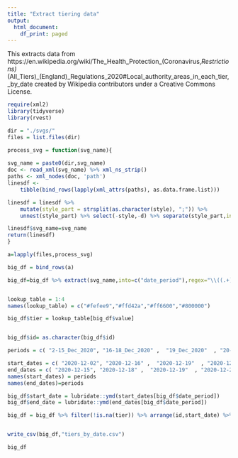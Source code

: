 ```yaml
---
title: "Extract tiering data"
output:
  html_document:
    df_print: paged
---
```


This extracts data from https://en.wikipedia.org/wiki/The_Health_Protection_(Coronavirus,_Restrictions)_(All_Tiers)_(England)_Regulations_2020#Local_authority_areas_in_each_tier,_by_date created by Wikipedia contributors under a Creative Commons License.

```r
require(xml2)
library(tidyverse)
library(rvest)

dir = "./svgs/"
files = list.files(dir)

process_svg = function(svg_name){
  
svg_name = paste0(dir,svg_name)
doc <- read_xml(svg_name) %>% xml_ns_strip()
paths <- xml_nodes(doc, 'path')
linesdf <-
    tibble(bind_rows(lapply(xml_attrs(paths), as.data.frame.list)))

linesdf = linesdf %>%
    mutate(style_part = strsplit(as.character(style), ";")) %>% 
    unnest(style_part) %>% select(-style,-d) %>% separate(style_part,into=c("name","value"),sep=":") %>% filter(name=="fill")

linesdf$svg_name=svg_name
return(linesdf)
}

a=lapply(files,process_svg)

big_df = bind_rows(a)

big_df=big_df %>% extract(svg_name,into=c("date_period"),regex="\\((.+)\\)") %>% filter(value !="none")


lookup_table = 1:4
names(lookup_table) = c("#fefee9","#ffd42a","#ff6600","#800000")

big_df$tier = lookup_table[big_df$value] 


big_df$id= as.character(big_df$id)

periods = c( "2-15_Dec_2020", "16-18_Dec_2020" ,  "19_Dec_2020"  , "20-25_Dec_2020"   ,"26-30_Dec_2020",         "31_Dec_2020_-_5_Jan_2021", "from 5 Jan"   )

start_dates = c( "2020-12-02", "2020-12-16" ,  "2020-12-19"  , "2020-12-20"   ,"2020-12-26",         "2020-12-31", "2021-1-5"   )
end_dates = c( "2020-12-15", "2020-12-18" ,  "2020-12-19"  , "2020-12-25"   ,"2020-12-30",         "2021-1-5", NA   )
names(start_dates) = periods
names(end_dates)=periods

big_df$start_date = lubridate::ymd(start_dates[big_df$date_period])
big_df$end_date = lubridate::ymd(end_dates[big_df$date_period])

big_df = big_df %>% filter(!is.na(tier)) %>% arrange(id,start_date) %>% select(-name,-value,-date_period)


write_csv(big_df,"tiers_by_date.csv")

big_df
```


